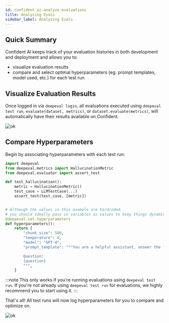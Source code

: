 ```yaml
---
id: confident-ai-analyze-evaluations
title: Analyzing Evals
sidebar_label: Analyzing Evals
---
```


## Quick Summary

Confident AI keeps track of your evaluation histories in both development and deployment and allows you to:

- visualize evaluation results
- compare and select optimal hyperparameters (eg. prompt templates, model used, etc.) for each test run

## Visualize Evaluation Results

Once logged in via `deepeval login`, all evaluations executed using `deepeval test run`, `evaluate(dataset, metrics)`, or `dataset.evaluate(metrics)`, will automatically have their results available on Confident.

![ok](https://d2lsxfc3p6r9rv.cloudfront.net/confident-test-cases.png)

## Compare Hyperparameters

Begin by associating hyperparameters with each test run:

```python title=test_example.py
import deepeval
from deepeval.metrics import HallucinationMetric
from deepeval.evaluator import assert_test

def test_hallucination():
    metric = HallucinationMetric()
    test_case = LLMTestCase(...)
    assert_test(test_case, [metric])


# Although the values in this example are hardcoded,
# you should ideally pass in variables as values to keep things dynamic
@deepeval.set_hyperparameters
def hyperparameters():
    return {
        "chunk_size": 500,
        "temperature": 0,
        "model": "GPT-4",
        "prompt_template": """You are a helpful assistant, answer the following question in a non-judgemental tone.

        Question:
        {question}
        """,
    }
```

:::note
This only works if you're running evaluations using `deepeval test run`. If you're not already using `deepeval test run` for evaluations, we highly recommend you to start using it.
:::

That's all! All test runs will now log hyperparameters for you to compare and optimize on.

![ok](https://d2lsxfc3p6r9rv.cloudfront.net/compare-hyperparameters.png)
